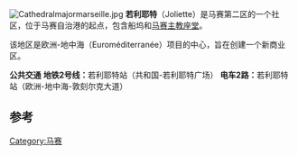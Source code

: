 {{unreferenced|time=2016-04-30T06:41:10+00:00}}
[[Image:Cathedralmajormarseille.jpg|thumbnail]]
'''若利耶特'''（Joliette）是马赛第二区的一个社区，位于马赛自治港的起点，包含船坞和[[马赛主教座堂|马赛主教座堂]]。

该地区是欧洲-地中海（Euroméditerranée）项目的中心，旨在创建一个新商业区。

'''公共交通'''
'''地铁2号线：'''若利耶特站（共和国-若利耶特广场）
'''电车2路：'''若利耶特站（欧洲-地中海-敦刻尔克大道）

==参考==
{{coord|43.3050|N|5.3669|E|source:wikidata|display=title}}
[[Category:马赛|Category:马赛]]